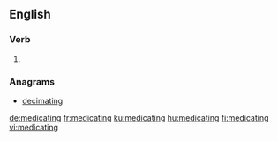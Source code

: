 ==English==

===Verb===
{{head|en|present participle}}

# {{present participle of|medicate|lang=en|nocat=1}}

===Anagrams===
* [[decimating#English|decimating]]

[[de:medicating]]
[[fr:medicating]]
[[ku:medicating]]
[[hu:medicating]]
[[fi:medicating]]
[[vi:medicating]]